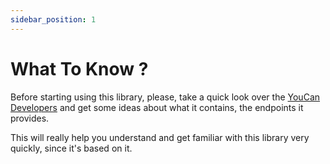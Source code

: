 ```yaml
---
sidebar_position: 1
---
```


# What To Know ?

Before starting using this library, please, take a quick look over the <a href="https://developer.youcan.shop/store-front/introduction/query-filters.html">YouCan Developers</a> and get some ideas about what it contains, the endpoints it provides.

This will really help you understand and get familiar with this library very quickly, since it's based on it.
